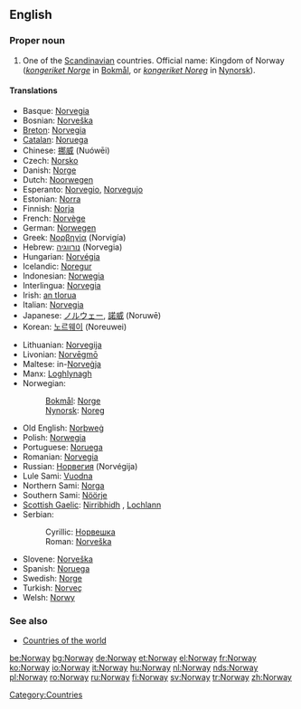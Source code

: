 ==English==
{{wikipedia}}
===Proper noun===
{{en-proper noun}}

# One of the [[Scandinavian]] countries. Official name: Kingdom of Norway (''[[kongeriket Norge]]'' in [[Bokmål]], or ''[[kongeriket Noreg]]'' in [[Nynorsk]]).

====Translations====
{{top}}
*Basque: [[Norvegia]]
*Bosnian: [[Norveška#Bosnian|Norveška]] {{f}}
*[[Breton]]: [[Norvegia]]
*[[Catalan]]: [[Noruega]] {{f}}
*Chinese: [[挪威]] (Nuówēi)
*Czech: [[Norsko]]
*Danish: [[Norge]]
*Dutch: [[Noorwegen]]
*Esperanto: [[Norvegio]], [[Norvegujo]]
*Estonian: [[Norra]]
*Finnish: [[Norja]]
*French: [[Norvège]] {{f}}
*German: [[Norwegen]] {{n}}
*Greek: [[Νορβηγία]] (Norvigía) {{f}}
*Hebrew: [[נורווגיה]] (Norvegia)
*Hungarian: [[Norvégia]]
*Icelandic: [[Noregur]] {{m}}
*Indonesian: [[Norwegia]]
*Interlingua: [[Norvegia]]
*Irish: [[an tIorua]] {{f}}
*Italian: [[Norvegia]] {{f}}
*Japanese: [[ノルウェー]], [[諾威]] (Noruwē)
*Korean: [[노르웨이]] (Noreuwei)
{{mid}}
*Lithuanian: [[Norvegija]]
*Livonian: [[Norvēgmō]]
*Maltese: in-[[Norveġja]]
*Manx: [[Loghlynagh]]
*Norwegian: 
*:[[Bokmål]]: [[Norge]]
*:[[Nynorsk]]: [[Noreg]]
*Old English: [[Norþweg|Norþweġ]] {{m}}
*Polish: [[Norwegia]]
*Portuguese: [[Noruega]] {{f}}
*Romanian: [[Norvegia]] {{f}}
*Russian: [[Норвегия]] (Norvégija) {{f}}
*Lule Sami: [[Vuodna]]
*Northern Sami: [[Norga]]
*Southern Sami: [[Nöörje]]
*[[Scottish Gaelic]]: [[Nirribhidh]] {{f}}, [[Lochlann]] {{mf}}
*Serbian:
*:Cyrillic: [[Норвешка#Serbian|Норвешка]] {{f}}
*:Roman: [[Norveška#Serbian|Norveška]] {{f}}
*Slovene: [[Norveška]] {{f}}
*Spanish: [[Noruega]] {{f}}
*Swedish: [[Norge]]
*Turkish: [[Norveç]]
*Welsh: [[Norwy]]
{{bottom}}

===See also===
*[[Countries of the world]]

[[Category:Countries]]

[[be:Norway]]
[[bg:Norway]]
[[de:Norway]]
[[et:Norway]]
[[el:Norway]]
[[fr:Norway]]
[[ko:Norway]]
[[io:Norway]]
[[it:Norway]]
[[hu:Norway]]
[[nl:Norway]]
[[nds:Norway]]
[[pl:Norway]]
[[ro:Norway]]
[[ru:Norway]]
[[fi:Norway]]
[[sv:Norway]]
[[tr:Norway]]
[[zh:Norway]]